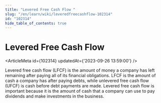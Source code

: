 ```yaml
---
title: "Levered Free Cash Flow "
slug: "/en/learn/wiki/leveredfreecashflow-102314"
id: "102314"
hide_table_of_contents: true
---
```



# Levered Free Cash Flow 

<ArticleMeta id={102314} updatedAt={'2023-09-26 13:59:00'} />
<div className='border-solid border-b border-t-0 my-4 border-[var(--ifm-color-gray-300)]' />

Levered free cash flow (LFCF) is the amount of money a company has left remaining after paying all of its financial obligations. LFCF is the amount of cash a company has after paying debts, while unlevered free cash flow (UFCF) is cash before debt payments are made. Levered free cash flow is important because it is the amount of cash that a company can use to pay dividends and make investments in the business.
